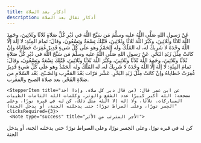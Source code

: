 ```yaml
---
title: أذكار بعد الصلاة
description: أذكار تقال بعد الصلاة
---
```


<Stepper>
  
  <StepperItem title="أَسْـتَغْفِرُ الله، أَسْـتَغْفِرُ الله، أَسْـتَغْفِرُ الله.اللّهُـمَّ أَنْـتَ السَّلامُ ، وَمِـنْكَ السَّلام ، تَبارَكْتَ يا ذا الجَـلالِ وَالإِكْـرام ." clicksRequired={1}>
  </StepperItem>
  <StepperItem title="لا إلهَ إلاّ اللّهُ وحدَهُ لا شريكَ لهُ، لهُ المُـلْكُ ولهُ الحَمْد، وهوَ على كلّ شَيءٍ قَدير، اللّهُـمَّ لا مانِعَ لِما أَعْطَـيْت، وَلا مُعْطِـيَ لِما مَنَـعْت، وَلا يَنْفَـعُ ذا الجَـدِّ مِنْـكَ الجَـد."  clicksRequired={1}>

  </StepperItem>
    <StepperItem title="لا إلهَ إلاّ اللّه, وحدَهُ لا شريكَ لهُ، لهُ الملكُ ولهُ الحَمد، وهوَ على كلّ شيءٍ قدير، لا حَـوْلَ وَلا قـوَّةَ إِلاّ بِاللهِ، لا إلهَ إلاّ اللّـه، وَلا نَعْـبُـدُ إِلاّ إيّـاه, لَهُ النِّعْـمَةُ وَلَهُ الفَضْل وَلَهُ الثَّـناءُ الحَـسَن، لا إلهَ إلاّ اللّهُ مخْلِصـينَ لَـهُ الدِّينَ وَلَوْ كَـرِهَ الكـافِرون."  clicksRequired={1}>
  </StepperItem>
      <StepperItem title="سُـبْحانَ اللهِ، والحَمْـدُ لله ، واللهُ أكْـبَر."  clicksRequired={33}>
     <Note title="الأجر المترتب"> 
عَنْ رَسولِ اللهِ صَلَّى اللَّهُ عليه وسلَّمَ مَن سَبَّحَ اللَّهَ في دُبُرِ كُلِّ صَلاةٍ ثَلاثًا وثَلاثِينَ، وحَمِدَ اللَّهَ ثَلاثًا وثَلاثِينَ، وكَبَّرَ اللَّهَ ثَلاثًا وثَلاثِينَ، فَتْلِكَ تِسْعَةٌ وتِسْعُونَ، وقالَ: تَمامَ المِئَةِ: لا إلَهَ إلَّا اللَّهُ وحْدَهُ لا شَرِيكَ له، له المُلْكُ وله الحَمْدُ وهو علَى كُلِّ شيءٍ قَدِيرٌ غُفِرَتْ خَطاياهُ وإنْ كانَتْ مِثْلَ زَبَدِ البَحْرِ.
    <span/>
    </Note>
  </StepperItem>
    <StepperItem title="لَا إلَه إلّا اللهُ وَحْدَهُ لَا شَرِيكَ لَهُ، لَهُ الْمُلْكُ وَلَهُ الْحَمْدُ وَهُوَ عَلَى كُلِّ شَيْءِ قَدِيرِ."  clicksRequired={1}>
     <Note title="الأجر المترتب"> 
عَنْ رَسولِ اللهِ صَلَّى اللَّهُ عليه وسلَّمَ مَن سَبَّحَ اللَّهَ في دُبُرِ كُلِّ صَلاةٍ ثَلاثًا وثَلاثِينَ، وحَمِدَ اللَّهَ ثَلاثًا وثَلاثِينَ، وكَبَّرَ اللَّهَ ثَلاثًا وثَلاثِينَ، فَتْلِكَ تِسْعَةٌ وتِسْعُونَ، وقالَ: تَمامَ المِئَةِ: لا إلَهَ إلَّا اللَّهُ وحْدَهُ لا شَرِيكَ له، له المُلْكُ وله الحَمْدُ وهو علَى كُلِّ شيءٍ قَدِيرٌ غُفِرَتْ خَطاياهُ وإنْ كانَتْ مِثْلَ زَبَدِ البَحْرِ.
<span/>
    </Note>
  </StepperItem> 
    <StepperItem title="لا إلهَ إلاّ اللّهُ وحْـدَهُ لا شريكَ لهُ، لهُ المُلكُ ولهُ الحَمْد، يُحيـي وَيُمـيتُ وهُوَ على كُلّ شيءٍ قدير."  clicksRequired={10}>
     <Note type="success" title="متى تقال"> 
عَشْر مَرّات بَعْدَ المَغْرِب وَالصّـبْح.
    <span/>
    </Note>
  </StepperItem>
    <StepperItem title="اللّهُـمَّ إِنِّـي أَسْأَلُـكَ عِلْمـاً نافِعـاً وَرِزْقـاً طَيِّـباً ، وَعَمَـلاً مُتَقَـبَّلاً."  clicksRequired={1}>
          <Note type="success" title="متى تقال"> 
بَعْد السّلامِ من صَلاةِ الفَجْر.
    <span/>
    </Note>
  </StepperItem>
    <StepperItem title="اللَّهُمَّ أَجِرْنِي مِنْ النَّار."  clicksRequired={7}>
          <Note type="success" title="متى تقال"> 
بعد صلاة الصبح والمغرب.
    <span/>
    </Note>
  </StepperItem>
    <StepperItem title="اللَّهُمَّ أَعِنِّي عَلَى ذِكْرِكَ وَشُكْرِكَ وَحُسْنِ عِبَادَتِكَ."  clicksRequired={1}>
  </StepperItem>

    <StepperItem title="عن ابن عمر قال: (من قال دبر كل صلاة، وإذا أخذ مضجعه: الله أكبر كبيرًا عدد الشفع والوتر، وكلمات الله التامات الطيبات المباركات. ثلاثًا، ولا إله إلا الله مثل ذلك، كن له في قبره نورًا، وعلى الجسر نورًا، وعلى الصراط نورًا؛ حتى يدخلنه الجنة، أو يدخل الجنة)"  clicksRequired={3}>
     <Note type="success" title="الأجر المترتب من الأثر"> 
 كن له في قبره نورًا، وعلى الجسر نورًا، وعلى الصراط نورًا؛ حتى يدخلنه الجنة، أو يدخل الجنة
    <span/>
    </Note>
  </StepperItem>

</Stepper>


